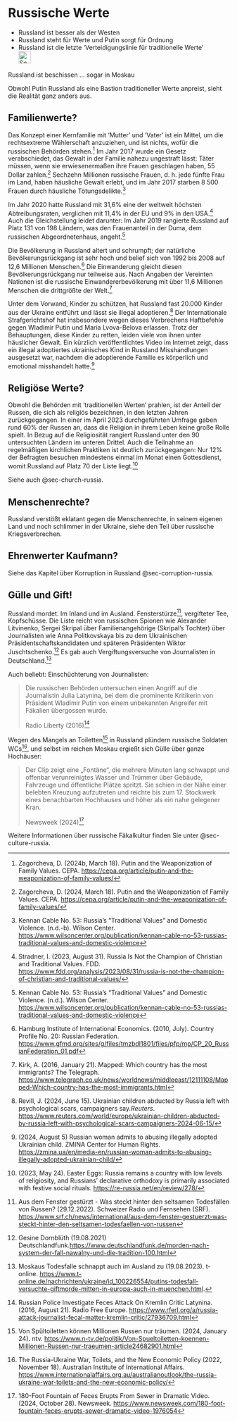 # Russische Werte {#sec-russia-values}

::: {.callout-caution title=„Myth“}
- Russland ist besser als der Westen
- Russland steht für Werte und Putin sorgt für Ordnung
- Russland ist die letzte 'Verteidigungslinie für traditionelle Werte'
[<br>![Search for topic in EUvsDisinfo](../all_common_img/EUvsDisinfo_400x240.jpg){height=2em}](https://euvsdisinfo.eu/disinformation-cases/?text=(russia%7Crussian)%20values&sort=relevance)
:::

::: {.callout-tip title=„Truth“}
Russland ist beschissen ... sogar in Moskau
:::


Obwohl Putin Russland als eine Bastion traditioneller Werte anpreist, sieht die Realität ganz anders aus. 

## Familienwerte?

Das Konzept einer Kernfamilie mit ‘Mutter’ und ‘Vater’ ist ein Mittel, um die rechtsextreme Wählerschaft anzuziehen, und ist nichts, wofür die russischen Behörden stehen.[^russia-values.de-1] Im Jahr 2017 wurde ein Gesetz verabschiedet, das Gewalt in der Familie nahezu ungestraft lässt: Täter müssen, wenn sie erwiesenermaßen ihre Frauen geschlagen haben, 55 Dollar zahlen.[^russia-values.de-2] Sechzehn Millionen russische Frauen, d. h. jede fünfte Frau im Land, haben häusliche Gewalt erlebt, und im Jahr 2017 starben 8 500 Frauen durch häusliche Tötungsdelikte.[^russia-values.de-3]

Im Jahr 2020 hatte Russland mit 31,6% eine der weltweit höchsten Abtreibungsraten, verglichen mit 11,4% in der EU und 9% in den USA.[^russia-values.de-4] Auch die Gleichstellung leidet darunter:  Im Jahr 2019 rangierte Russland auf Platz 131 von 198 Ländern, was den Frauenanteil in der Duma, dem russischen Abgeordnetenhaus, angeht.[^russia-values.de-5]

Die Bevölkerung in Russland altert und schrumpft; der natürliche Bevölkerungsrückgang ist sehr hoch und belief sich von 1992 bis 2008 auf 12,6 Millionen Menschen.[^russia-values.de-6] Die Einwanderung gleicht diesen Bevölkerungsrückgang nur teilweise aus. Nach Angaben der Vereinten Nationen ist die russische Einwandererbevölkerung mit über 11,6 Millionen Menschen die drittgrößte der Welt.[^russia-values.de-7]

Unter dem Vorwand, Kinder zu schützen, hat Russland fast 20.000 Kinder aus der Ukraine entführt und lässt sie illegal adoptieren.[^russia-values.de-8] Der Internationale Strafgerichtshof hat insbesondere wegen dieses Verbrechens Haftbefehle gegen Wladimir Putin und Maria Lvova-Belova erlassen.  Trotz der Behauptungen, diese Kinder zu retten, leiden viele von ihnen unter häuslicher Gewalt. Ein kürzlich veröffentlichtes Video im Internet zeigt, dass ein illegal adoptiertes ukrainisches Kind in Russland Misshandlungen ausgesetzt war, nachdem die adoptierende Familie es körperlich und emotional misshandelt hatte.[^russia-values.de-9] 


## Religiöse Werte?

Obwohl die Behörden mit 'traditionellen Werten' prahlen, ist der Anteil der Russen, die sich als religiös bezeichnen, in den letzten Jahren zurückgegangen. In einer im April 2023 durchgeführten Umfrage gaben rund 60% der Russen an, dass die Religion in ihrem Leben keine große Rolle spielt. In Bezug auf die Religiosität rangiert Russland unter den 90 untersuchten Ländern im unteren Drittel. Auch die Teilnahme an regelmäßigen kirchlichen Praktiken ist deutlich zurückgegangen: Nur 12% der Befragten besuchen mindestens einmal im Monat einen Gottesdienst, womit Russland auf Platz 70 der Liste liegt.[^russia-values.de-10]

Siehe auch @sec-church-russia.


## Menschenrechte?

Russland verstößt eklatant gegen die Menschenrechte, in seinem eigenen Land und noch schlimmer in der Ukraine, siehe den Teil über russische Kriegsverbrechen. 


## Ehrenwerter Kaufmann?

Siehe das Kapitel über Korruption in Russland @sec-corruption-russia.


## Gülle und Gift!

Russland mordet. Im Inland und im Ausland. Fensterstürze[^russia-values.de-15], vergifteter Tee, Kopfschüsse. Die Liste reicht von russischen Spionen wie Alexander Litvinenko, Sergei Skripal über Familienangehörige (Skripal's Tochter) über Journalisten wie Anna Politkovskaya bis zu dem Ukrainischen Präsidentschaftskandidaten und späteren Präsidenten Wiktor Juschtschenko.[^russia-values.de-13] Es gab auch Vergiftungsversuche von Journalisten in Deutschland.[^russia-values.de-14] 

Auch beliebt: Einschüchterung von Journalisten: 

> Die russischen Behörden untersuchen einen Angriff auf die Journalistin Julia Latynina, bei dem die prominente Kritikerin von Präsident Wladimir Putin von einem unbekannten Angreifer mit Fäkalien übergossen wurde.
> 
> Radio Liberty (2016)[^russia-values.de-11]

Wegen des Mangels an Toiletten[^russia-values.de-16] in Russland plündern russische Soldaten WCs[^russia-values.de-17], und selbst im reichen Moskau ergießt sich Gülle über ganze Hochäuser: 

> Der Clip zeigt eine „Fontäne“, die mehrere Minuten lang schwappt und offenbar verunreinigtes Wasser und Trümmer über Gebäude, Fahrzeuge und öffentliche Plätze spritzt. Sie schien in der Nähe einer belebten Kreuzung aufzutreten und reichte bis zum 17. Stockwerk eines benachbarten Hochhauses und höher als ein nahe gelegener Kran.
>
> Newsweek (2024)[^russia-values.de-12]

Weitere Informationen über russische Fäkalkultur finden Sie unter @sec-culture-russia.


[^russia-values.de-1]:  Zagorcheva, D. (2024b, March 18). Putin and the Weaponization of Family Values. CEPA. [https://cepa.org/article/putin-and-the-weaponization-of-family-values/](https://cepa.org/article/putin-and-the-weaponization-of-family-values/) 

[^russia-values.de-2]:  Zagorcheva, D. (2024, March 18). Putin and the Weaponization of Family Values. CEPA. [https://cepa.org/article/putin-and-the-weaponization-of-family-values/](https://cepa.org/article/putin-and-the-weaponization-of-family-values/) 

[^russia-values.de-3]:  Kennan Cable No. 53: Russia’s “Traditional Values” and Domestic Violence. (n.d.-b). Wilson Center. [https://www.wilsoncenter.org/publication/kennan-cable-no-53-russias-traditional-values-and-domestic-violence](https://www.wilsoncenter.org/publication/kennan-cable-no-53-russias-traditional-values-and-domestic-violence) 

[^russia-values.de-4]:  Stradner, I. (2023, August 31). Russia Is Not the Champion of Christian and Traditional Values. FDD. [https://www.fdd.org/analysis/2023/08/31/russia-is-not-the-champion-of-christian-and-traditional-values/](https://www.fdd.org/analysis/2023/08/31/russia-is-not-the-champion-of-christian-and-traditional-values/) 

[^russia-values.de-5]:  Kennan Cable No. 53: Russia’s “Traditional Values” and Domestic Violence. (n.d.). Wilson Center. [https://www.wilsoncenter.org/publication/kennan-cable-no-53-russias-traditional-values-and-domestic-violence](https://www.wilsoncenter.org/publication/kennan-cable-no-53-russias-traditional-values-and-domestic-violence) 

[^russia-values.de-6]:  Hamburg Institute of International Economics. (2010, July). Country Profile No. 20: Russian Federation. [https://www.gfmd.org/sites/g/files/tmzbdl1801/files/pfp/mp/CP\_20\_RussianFederation\_01.pdf](https://www.gfmd.org/sites/g/files/tmzbdl1801/files/pfp/mp/CP_20_RussianFederation_01.pdf) 

[^russia-values.de-7]:  Kirk, A. (2016, January 21). Mapped: Which country has the most immigrants? The Telegraph. [https://www.telegraph.co.uk/news/worldnews/middleeast/12111108/Mapped-Which-country-has-the-most-immigrants.html](https://www.telegraph.co.uk/news/worldnews/middleeast/12111108/Mapped-Which-country-has-the-most-immigrants.html) 

[^russia-values.de-8]:  Revill, J. (2024, June 15). Ukrainian children abducted by Russia left with psychological scars, campaigners say.*Reuters*. [https://www.reuters.com/world/europe/ukrainian-children-abducted-by-russia-left-with-psychological-scars-campaigners-2024-06-15/](https://www.reuters.com/world/europe/ukrainian-children-abducted-by-russia-left-with-psychological-scars-campaigners-2024-06-15/) 

[^russia-values.de-9]:  (2024, August 5\) Russian woman admits to abusing illegally adopted Ukrainian child.  ZMINA Center for Human Rights. [https://zmina.ua/en/media-en/russian-woman-admits-to-abusing-illegally-adopted-ukrainian-child/](https://zmina.ua/en/media-en/russian-woman-admits-to-abusing-illegally-adopted-ukrainian-child/) 

[^russia-values.de-10]:  (2023, May 24). Easter Eggs: Russia remains a country with low levels of religiosity, and Russians’ declarative orthodoxy is primarily associated with festive social rituals. [https://re-russia.net/en/review/278/](https://re-russia.net/en/review/278/) 


[^russia-values.de-11]: Russian Police Investigate Feces Attack On Kremlin Critic Latynina. (2016, August 21). Radio Free Europe. [https://www.rferl.org/a/russia-attack-journalist-fecal-matter-kremlin-critic/27936709.html](https://www.rferl.org/a/russia-attack-journalist-fecal-matter-kremlin-critic/27936709.html)

[^russia-values.de-12]: 180-Foot Fountain of Feces Erupts From Sewer in Dramatic Video. (2024, October 28). Newsweek. [https://www.newsweek.com/180-foot-fountain-feces-erupts-sewer-dramatic-video-1976054](https://www.newsweek.com/180-foot-fountain-feces-erupts-sewer-dramatic-video-1976054)

[^russia-values.de-16]: Von Spültoiletten können Millionen Russen nur träumen. (2024, January 24). ntv. [https://www.n-tv.de/politik/Von-Spueltoiletten-koennen-Millionen-Russen-nur-traeumen-article24682901.html](https://www.n-tv.de/politik/Von-Spueltoiletten-koennen-Millionen-Russen-nur-traeumen-article24682901.html)

[^russia-values.de-17]: The Russia-Ukraine War, Toilets, and the New Economic Policy (2022, November 18). Australian Institute of International Affairs. [https://www.internationalaffairs.org.au/australianoutlook/the-russia-ukraine-war-toilets-and-the-new-economic-policy/](https://www.internationalaffairs.org.au/australianoutlook/the-russia-ukraine-war-toilets-and-the-new-economic-policy/) 


[^russia-values.de-15]:  Aus dem Fenster gestürzt - Was steckt hinter den seltsamen Todesfällen von Russen? (29.12.2022). Schweizer Radio und Fernsehen (SRF). [https://www.srf.ch/news/international/aus-dem-fenster-gestuerzt-was-steckt-hinter-den-seltsamen-todesfaellen-von-russen](https://www.srf.ch/news/international/aus-dem-fenster-gestuerzt-was-steckt-hinter-den-seltsamen-todesfaellen-von-russen) 

[^russia-values.de-13]: Gesine Dornblüth (19.08.2021) Deutschlandfunk.[https://www.deutschlandfunk.de/morden-nach-system-der-fall-nawalny-und-die-tradition-100.html](https://www.deutschlandfunk.de/morden-nach-system-der-fall-nawalny-und-die-tradition-100.html)

[^russia-values.de-14]: Moskaus Todesfalle schnappt auch im Ausland zu (19.08.2023). t-online. [https://www.t-online.de/nachrichten/ukraine/id_100226554/putins-todesfall-versuchte-giftmorde-mitten-in-europa-auch-in-muenchen.html](https://www.t-online.de/nachrichten/ukraine/id_100226554/putins-todesfall-versuchte-giftmorde-mitten-in-europa-auch-in-muenchen.html).  

